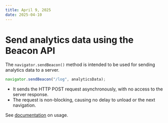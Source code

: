 ```yaml
---
title: April 9, 2025
date: 2025-04-10
---
```


# Send analytics data using the Beacon API

The `navigator.sendBeacon()` method is intended to be used for sending analytics data to a server.

```js
navigator.sendBeacon("/log", analyticsData);
```

- It sends the HTTP POST request asynchronously, with no access to the server response.
- The request is non-blocking, causing no delay to unload or the next navigation.

See [documentation](https://developer.mozilla.org/en-US/docs/Web/API/Beacon_API) on usage.

